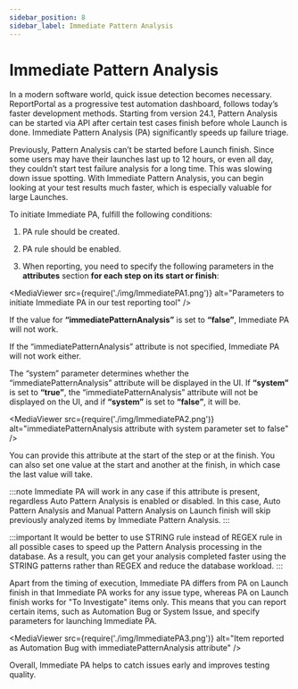 ```yaml
---
sidebar_position: 8
sidebar_label: Immediate Pattern Analysis
---
```


# Immediate Pattern Analysis

In a modern software world, quick issue detection becomes necessary. ReportPortal as a progressive test automation dashboard, follows today’s faster development methods. Starting from version 24.1, Pattern Analysis can be started via API after certain test cases finish before whole Launch is done. Immediate Pattern Analysis (PA) significantly speeds up failure triage.

Previously, Pattern Analysis can’t be started before Launch finish. Since some users may have their launches last up to 12 hours, or even all day, they couldn’t start test failure analysis for a long time. This was slowing down issue spotting. With Immediate Pattern Analysis, you can begin looking at your test results much faster, which is especially valuable for large Launches.

To initiate Immediate PA, fulfill the following conditions:

1. PA rule should be created.

2. PA rule should be enabled.

3. When reporting, you need to specify the following parameters in the **attributes** section **for each step on its start or finish**:

<MediaViewer src={require('./img/ImmediatePA1.png')} alt="Parameters to initiate Immediate PA in our test reporting tool" />

If the value for **“immediatePatternAnalysis”** is set to **“false”**, Immediate PA will not work.

If the “immediatePatternAnalysis” attribute is not specified, Immediate PA will not work either.

The “system” parameter determines whether the “immediatePatternAnalysis” attribute will be displayed in the UI. If **“system”** is set to **“true”**, the “immediatePatternAnalysis” attribute will not be displayed on the UI, and if **“system”** is set to **“false”**, it will be.

<MediaViewer src={require('./img/ImmediatePA2.png')} alt="immediatePatternAnalysis attribute with system parameter set to false" />

You can provide this attribute at the start of the step or at the finish. You can also set one value at the start and another at the finish, in which case the last value will take.

:::note
Immediate PA will work in any case if this attribute is present, regardless Auto Pattern Analysis is enabled or disabled. In this case, Auto Pattern Analysis and Manual Pattern Analysis on Launch finish will skip previously analyzed items by Immediate Pattern Analysis.
:::

:::important
It would be better to use STRING rule instead of REGEX rule in all possible cases to speed up the Pattern Analysis processing in the database. As a result, you can get your analysis completed faster using the STRING patterns rather than REGEX and reduce the database workload.
:::

Apart from the timing of execution, Immediate PA differs from PA on Launch finish in that Immediate PA works for any issue type, whereas PA on Launch finish works for "To Investigate" items only. This means that you can report certain items, such as Automation Bug or System Issue, and specify parameters for launching Immediate PA.

<MediaViewer src={require('./img/ImmediatePA3.png')} alt="Item reported as Automation Bug with immediatePatternAnalysis attribute" />

Overall, Immediate PA helps to catch issues early and improves testing quality.

<MediaViewer src="https://youtu.be/i9LYeiRXSxA" alt="Immediate Pattern Analysis: how it works" type="video" />
